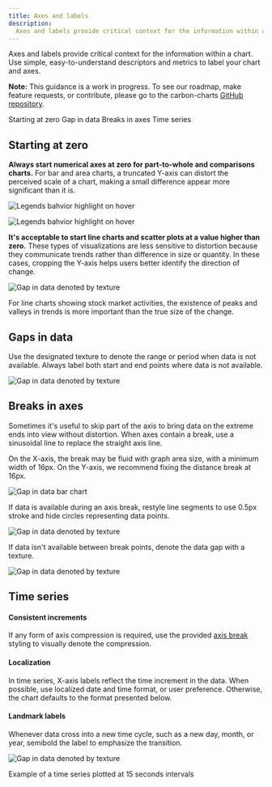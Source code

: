 ```yaml
---
title: Axes and labels
description:
  Axes and labels provide critical context for the information within a chart.
---
```


<PageDescription>

Axes and labels provide critical context for the information within a chart. Use
simple, easy-to-understand descriptors and metrics to label your chart and axes.

</PageDescription>

<InlineNotification>

**Note:** This guidance is a work in progress. To see our roadmap, make feature
requests, or contribute, please go to the carbon-charts
[GitHub repository](https://github.com/carbon-design-system/carbon-charts).

</InlineNotification>

<AnchorLinks>

<AnchorLink>Starting at zero</AnchorLink>
<AnchorLink>Gap in data</AnchorLink>
<AnchorLink>Breaks in axes</AnchorLink>
<AnchorLink>Time series</AnchorLink>

</AnchorLinks>

## Starting at zero

**Always start numerical axes at zero for part-to-whole and comparisons
charts.** For bar and area charts, a truncated Y-axis can distort the perceived
scale of a chart, making a small difference appear more significant than it is.

<DoDontRow>
<DoDont caption="For bar charts, the numerical axis should start at zero.">

![Legends bahvior highlight on hover](images/axislabel-zero-a.png)

</DoDont>
<DoDont type="dont" caption="When an axis starts at non-zero, percentage differences between bars are exaggerated.">

![Legends bahvior highlight on hover](images/axislabel-zero-b.png)

</DoDont>
</DoDontRow>

**It's acceptable to start line charts and scatter plots at a value higher than
zero.** These types of visualizations are less sensitive to distortion because
they communicate trends rather than difference in size or quantity. In these
cases, cropping the Y-axis helps users better identify the direction of change.

<Row>
<Column  colLg={8} colMd={4} colSm={4}>

![Gap in data denoted by texture](images/axislabel-zero-c.png)

<Caption>
  For line charts showing stock market activities, the existence of peaks and
  valleys in trends is more important than the true size of the change.
</Caption>

</Column>
</Row>

## Gaps in data

Use the designated texture to denote the range or period when data is not
available. Always label both start and end points where data is not available.

<Row>
<Column  colLg={8} colMd={4} colSm={4}>

![Gap in data denoted by texture](images/axislabel-gap.png)

</Column>
</Row>

## Breaks in axes

Sometimes it's useful to skip part of the axis to bring data on the extreme ends
into view without distortion. When axes contain a break, use a sinusoidal line
to replace the straight axis line.

On the X-axis, the break may be fluid with graph area size, with a minimum width
of 16px. On the Y-axis, we recommend fixing the distance break at 16px.

<Row>
<Column  colLg={8} colMd={4} colSm={4}>

![Gap in data bar chart](images/axislabel-break-3.png)

</Column>
</Row>

If data is available during an axis break, restyle line segments to use 0.5px
stroke and hide circles representing data points.

<Row>
<Column  colLg={8} colMd={4} colSm={4}>

![Gap in data denoted by texture](images/axislabel-break-1.png)

</Column>
</Row>

If data isn't available between break points, denote the data gap with a
texture.

<Row>
<Column  colLg={8} colMd={4} colSm={4}>

![Gap in data denoted by texture](images/axislabel-break-2.png)

</Column>
</Row>

## Time series

#### Consistent increments

If any form of axis compression is required, use the provided
[axis break](#breaks-in-axes) styling to visually denote the compression.

#### Localization

In time series, X-axis labels reflect the time increment in the data. When
possible, use localized date and time format, or user preference. Otherwise, the
chart defaults to the format presented below.

#### Landmark labels

Whenever data cross into a new time cycle, such as a new day, month, or year,
semibold the label to emphasize the transition.

<Row>
<Column  colLg={12} colMd={4} colSm={4}>

![Gap in data denoted by texture](images/axislabel-timeseries.png)

<Caption>Example of a time series plotted at 15 seconds intervals</Caption>

</Column>
</Row>

